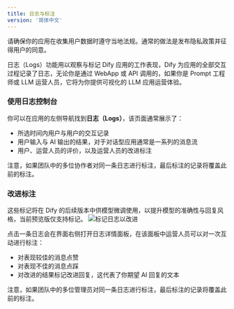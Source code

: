 ```yaml
---
title: 日志与标注
version: '简体中文'
---
```


<Tip>
请确保你的应用在收集用户数据时遵守当地法规。通常的做法是发布隐私政策并征得用户的同意。
</Tip>

日志（Logs）功能用以观察与标记 Dify 应用的工作表现，Dify 为应用的全部交互过程记录了日志，无论你是通过 WebApp 或 API 调用的，如果你是 Prompt 工程师或 LLM 运营人员，它将为你提供可视化的 LLM 应用运营体验。

### 使用日志控制台

你可以在应用的左侧导航找到**日志（Logs）**，该页面通常展示了：

* 所选时间内用户与用户的交互记录
* 用户输入与 AI 输出的结果，对于对话型应用通常是一系列的消息流
* 用户、运营人员的评价，以及运营人员的改进标注

注意，如果团队中的多位协作者对同一条日志进行标注，最后标注的记录将覆盖此前的标注。

### 改进标注

<Tip>
这些标记将在 Dify 的后续版本中供模型微调使用，以提升模型的准确性与回复风格，当前预览版仅支持标记。
</Tip>

<Frame caption="标记日志以改进">
  <img src="/zh-cn/user-guide/.gitbook/assets/app-log.png" alt="标记日志以改进" />
</Frame>

点击一条日志会在界面右侧打开日志详情面板，在该面板中运营人员可以对一次互动进行标注：

* 对表现较佳的消息点赞
* 对表现不佳的消息点踩
* 对改进的结果标记改进回复，这代表了你期望 AI 回复的文本

注意，如果团队中的多位管理员对同一条日志进行标注，最后标注的记录将覆盖此前的标注。
